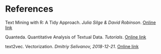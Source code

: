 # References {.unnumbered}

::: {#refs}




:::


Text Mining with R: A Tidy Approach. _Julia Silge & David Robinson_. [Online link](https://www.tidytextmining.com/index.html)

Quanteda. Quantitative Analysis of Textual Data. _Tutorials_. [Online link](https://tutorials.quanteda.io/introduction/)

text2vec. Vectorization. _Dmitriy Selivanov, 2018-12-21_. [Online link](https://text2vec.org/vectorization.html)


